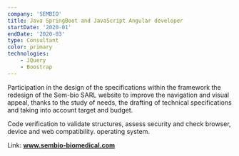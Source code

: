 ```yaml
---
company: 'SEMBIO'
title: Java SpringBoot and JavaScript Angular developer 
startDate: '2020-01'
endDate: '2020-03'
type: Consultant
color: primary
technologies: 
    - JQuery
    - Boostrap
---
```

Participation in the design of the specifications within the framework
the redesign of the Sem-bio SARL website to improve the
navigation and visual appeal, thanks to the study of needs, the
drafting of technical specifications and taking into account
target and budget.

Code verification to validate structures, assess security
and check browser, device and web compatibility.
operating system.

Link: **www.sembio-biomedical.com**
